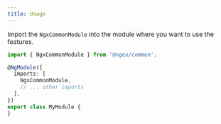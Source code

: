 ```yaml
---
title: Usage
---
```


Import the `NgxCommonModule` into the module where you want to use the features.

```ts
import { NgxCommonModule } from '@ngex/common';

@NgModule({
  imports: [
    NgxCommonModule,
    // ... other imports
  ],
})
export class MyModule {
}
```
